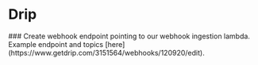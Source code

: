 
# Drip

<Steps>
### Create webhook endpoint pointing to our webhook ingestion lambda. Example endpoint and topics [here](https://www.getdrip.com/3151564/webhooks/120920/edit).
</Steps>
